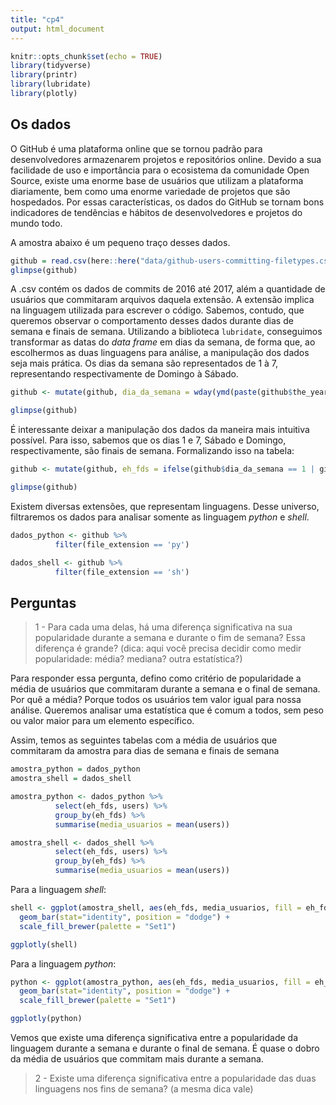```yaml
---
title: "cp4"
output: html_document
---
```


```r
knitr::opts_chunk$set(echo = TRUE)
library(tidyverse)
library(printr)
library(lubridate)
library(plotly)
```

## Os dados

O GitHub é uma plataforma online que se tornou padrão para desenvolvedores armazenarem projetos e repositórios online. Devido a sua facilidade de uso e importância para o ecosistema da comunidade Open Source, existe uma enorme base de usuários que utilizam a plataforma diariamente, bem como uma enorme variedade de projetos que são hospedados. Por essas características, os dados do GitHub se tornam bons indicadores de tendências e hábitos de desenvolvedores e projetos do mundo todo. 

A amostra abaixo é um pequeno traço desses dados.
```r
github = read.csv(here::here("data/github-users-committing-filetypes.csv"))
glimpse(github)

```
A .csv contém os dados de commits de 2016 até 2017, além a quantidade de usuários que commitaram arquivos daquela extensão. A extensão implica na linguagem utilizada para escrever o código.
Sabemos, contudo, que queremos observar o comportamento desses dados durante dias de semana e finais de semana. Utilizando a biblioteca `lubridate`, conseguimos transformar as datas do *data frame* em dias da semana, de forma que, ao escolhermos as duas linguagens para análise, a manipulação dos dados seja mais prática.
Os dias da semana são representados de 1 à 7, representando respectivamente de Domingo à Sábado.

```r
github <- mutate(github, dia_da_semana = wday(ymd(paste(github$the_year,"/",github$the_month,"/",github$month_day))))

glimpse(github)
```

É interessante deixar a manipulação dos dados da maneira mais intuitiva possível. Para isso, sabemos que os dias 1 e 7, Sábado e Domingo, respectivamente, são finais de semana. Formalizando isso na tabela:

```r
github <- mutate(github, eh_fds = ifelse(github$dia_da_semana == 1 | github$dia_da_semana == 7, TRUE, FALSE))

glimpse(github)
```

Existem diversas extensões, que representam linguagens. Desse universo, filtraremos os dados para analisar somente as linguagem *python* e *shell*.

```r
dados_python <- github %>%
          filter(file_extension == 'py')

dados_shell <- github %>%
          filter(file_extension == 'sh')
```

## Perguntas

> 1 - Para cada uma delas, há uma diferença significativa na sua popularidade durante a semana e durante o fim de semana? Essa diferença é grande? (dica: aqui você precisa decidir como medir popularidade: média? mediana? outra estatística?)

Para responder essa pergunta, defino como critério de popularidade a média de usuários que commitaram durante a semana e o final de semana. Por quê a média? Porque todos os usuários tem valor igual para nossa análise. Queremos analisar uma estatística que é comum a todos, sem peso ou valor maior para um elemento específico.

Assim, temos as seguintes tabelas com a média de usuários que commitaram da amostra para dias de semana e finais de semana

```r
amostra_python = dados_python
amostra_shell = dados_shell

amostra_python <- dados_python %>%
          select(eh_fds, users) %>%
          group_by(eh_fds) %>%
          summarise(media_usuarios = mean(users))

amostra_shell <- dados_shell %>%
          select(eh_fds, users) %>%
          group_by(eh_fds) %>%
          summarise(media_usuarios = mean(users))

```


Para a linguagem *shell*:

```r
shell <- ggplot(amostra_shell, aes(eh_fds, media_usuarios, fill = eh_fds)) + 
  geom_bar(stat="identity", position = "dodge") + 
  scale_fill_brewer(palette = "Set1")

ggplotly(shell)
```

Para a linguagem *python*:

```r
python <- ggplot(amostra_python, aes(eh_fds, media_usuarios, fill = eh_fds)) + 
  geom_bar(stat="identity", position = "dodge") + 
  scale_fill_brewer(palette = "Set1")

ggplotly(python)
```

Vemos que existe uma diferença significativa entre a popularidade da linguagem durante a semana e durante o final de semana. É quase o dobro da média de usuários que commitam mais durante a semana.


> 2 - Existe uma diferença significativa entre a popularidade das duas linguagens nos fins de semana? (a mesma dica vale)